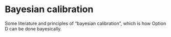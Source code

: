 # Bayesian calibration

Some literature and principles of "bayesian calibration", which is how Option D can be done bayesically.